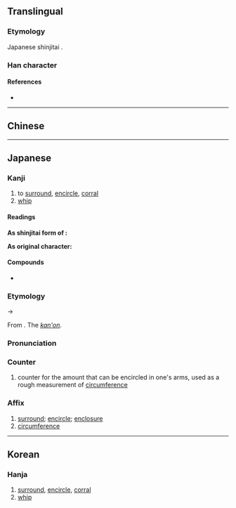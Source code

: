 {{also|圍|围}}
{{character info/new}}
==Translingual==
{{Han simplified forms|圍|囲|围}}

===Etymology===
Japanese shinjitai {{Han simp|圍|f=韋|t=井|nocap=y}}.

===Han character===
{{Han char|rn=31|rad=囗|as=04|sn=7|four=|canj=WTT|ids=⿴囗井}}

====References====
* {{Han ref|kx=0217.251|dkj=04722|dj=0445.050|hdz=10714.010|uh=56F2|ud=22258}}

----
==Chinese==
{{zh-see|圍|v}}
----
==Japanese==
{{ja-kanji forms|囲|圍}}

===Kanji===
{{ja-kanji|grade=4|rs=囗04|kyu=圍}}

# to [[surround]], [[encircle]], [[corral]]
# [[whip]]

====Readings====
'''As shinjitai form of {{lang|ja|圍}}:'''
{{ja-readings
|goon=え<ゑ
|kanon=い<ゐ
|kun=かこ-む, かこ-い<かこ-ひ, かこ-う<かこ-ふ
}}

'''As original character:'''
{{ja-readings
|on=とう
|kun=むち
}}

====Compounds====
* {{ja-r|囲碁|^いご}}

===Etymology===
{{ja-kanjitab|い|yomi=kanon}}
{{IPAfont|/wi/}} → {{IPAfont|/i/}}

From {{der|ja|ltc|sort=い|-}} {{ltc-l|圍}}. The ''[[漢音#Japanese|kan'on]]''.

===Pronunciation===
{{ja-pron|い}}

===Counter===
{{ja-pos|counter|い|hhira=ゐ}}

# counter for the amount that can be encircled in one's arms, used as a rough measurement of [[circumference]] {{qualifier|roughly 1.5 meters}}

===Affix===
{{ja-pos|affix|い|hhira=ゐ}}

# [[surround]]; [[encircle]]; [[enclosure]]
# [[circumference]]

----

==Korean==

===Hanja===
{{ko-hanja|hangeul=위|eumhun=|rv=wi|mr=wi|y=wi}}

# [[surround]], [[encircle]], [[corral]]
# [[whip]]